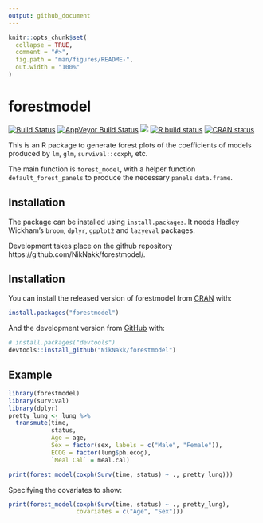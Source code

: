 ---
output: github_document
---

<!-- README.md is generated from README.Rmd. Please edit that file -->

```{r, include = FALSE}
knitr::opts_chunk$set(
  collapse = TRUE,
  comment = "#>",
  fig.path = "man/figures/README-",
  out.width = "100%"
)
```

# forestmodel

<!-- badges: start -->
[![Build Status](https://travis-ci.org/NikNakk/forestmodel.svg?branch=master)](https://travis-ci.org/NikNakk/forestmodel)
[![AppVeyor Build Status](https://ci.appveyor.com/api/projects/status/github/NikNakk/forestmodel?branch=master&svg=true)](https://ci.appveyor.com/project/NikNakk/forestmodel)
[![](http://cranlogs.r-pkg.org/badges/grand-total/forestmodel?color=blue)](https://cran.r-project.org/package=forestmodel)
[![R build status](https://github.com/NikNakk/forestmodel/workflows/R-CMD-check/badge.svg)](https://github.com/NikNakk/forestmodel/actions)
[![CRAN status](https://www.r-pkg.org/badges/version/forestmodel)](https://CRAN.R-project.org/package=forestmodel)
<!-- badges: end -->

This is an R package to generate forest plots of the coefficients of models produced
by `lm`, `glm`, `survival::coxph`, etc.

The main function is `forest_model`, with a helper function `default_forest_panels` to produce
the necessary `panels` `data.frame`.

## Installation

The package can be installed using `install.packages`. It needs Hadley Wickham's
`broom`, `dplyr`, `gpplot2` and `lazyeval` packages.

Development takes place on the github repository https://github.com/NikNakk/forestmodel/.

## Installation

You can install the released version of forestmodel from [CRAN](https://CRAN.R-project.org) with:

``` r
install.packages("forestmodel")
```

And the development version from [GitHub](https://github.com/) with:

``` r
# install.packages("devtools")
devtools::install_github("NikNakk/forestmodel")
```
## Example

```{r example, message = FALSE}
library(forestmodel)
library(survival)
library(dplyr)
pretty_lung <- lung %>%
  transmute(time,
            status,
            Age = age,
            Sex = factor(sex, labels = c("Male", "Female")),
            ECOG = factor(lung$ph.ecog),
            `Meal Cal` = meal.cal)

print(forest_model(coxph(Surv(time, status) ~ ., pretty_lung)))
```

Specifying the covariates to show:

```{r, select_variables}
print(forest_model(coxph(Surv(time, status) ~ ., pretty_lung), 
                   covariates = c("Age", "Sex")))
```
